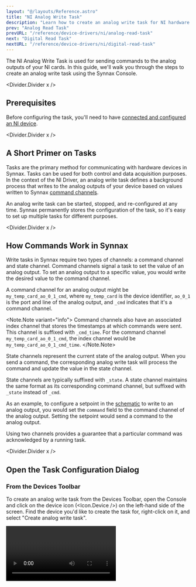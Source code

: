 ```yaml
---
layout: "@/layouts/Reference.astro"
title: "NI Analog Write Task"
description: "Learn how to create an analog write task for NI hardware."
prev: "Analog Read Task"
prevURL: "/reference/device-drivers/ni/analog-read-task"
next: "Digital Read Task"
nextURL: "/reference/device-drivers/ni/digital-read-task"
---
```



The NI Analog Write Task is used for sending commands to the analog outputs of your NI
cards. In this guide, we'll walk you through the steps to create an analog write task
using the Synnax Console.

<Divider.Divider x />

## Prerequisites

Before configuring the task, you'll need to have
[connected and configured an NI device](/reference/device-drivers/ni/configure-device).

<Divider.Divider x />

## A Short Primer on Tasks

Tasks are the primary method for communicating with hardware devices in Synnax. Tasks
can be used for both control and data acquisition purposes. In the context of the NI
Driver, an analog write task defines a background process that writes to the analog
outputs of your device based on values written to Synnax
[command channels](#how-commands-work-in-synnax).

An analog write task can be started, stopped, and re-configured at any time. Synnax
permanently stores the configuration of the task, so it's easy to set up multiple tasks
for different purposes.

<Divider.Divider x />

## How Commands Work in Synnax

Write tasks in Synnax require two types of channels: a command channel and state
channel. Command channels signal a task to set the value of an analog output. To set an
analog output to a specific value, you would write the desired value to the command
channel.

A command channel for an analog output might be `my_temp_card_ao_0_1_cmd`, where
`my_temp_card` is the device identifier, `ao_0_1` is the port and line of the analog
output, and `_cmd` indicates that it's a command channel.

<Note.Note variant="info">
  Command channels also have an associated index channel that stores the timestamps at
  which commands were sent. This channel is suffixed with `_cmd_time`. For the command
  channel `my_temp_card_ao_0_1_cmd`, the index channel would be
  `my_temp_card_ao_0_1_cmd_time`.
</Note.Note>

State channels represent the current state of the analog output. When you send a
command, the corresponding analog write task will process the command and update the
value in the state channel.

State channels are typically suffixed with `_state`. A state channel maintains the same
format as its corresponding command channel, but suffixed with `_state` instead of
`_cmd`.

As an example, to configure a setpoint in the [schematic](/reference/console/schematics)
to write to an analog output, you would set the `command` field to the command channel
of the analog output. Setting the setpoint would send a command to the analog output.

Using two channels provides a guarantee that a particular command was acknowledged by a
running task.

<Divider.Divider x />

## Open the Task Configuration Dialog

### From the Devices Toolbar

To create an analog write task from the Devices Toolbar, open the Console and click on
the device icon (<Icon.Device />) on the left-hand side of the screen. Find the device
you'd like to create the task for, right-click on it, and select "Create analog write
task".

<Video client:only="react" id="device-drivers/ni/analog-write-task/create-device" />

### From the Command Palette

To create an analog write task from the command palette, open the Console and click on
the Search and Command Palette at the top. You can also open this palette with
`Ctrl+Shift+P` on Windows and `Cmd+Shift+P` on macOS.

In command mode (enabled when the first character in the input is ">"), type "NI".
You'll see an option called "Create an NI Analog Write Task". Select this option to open
the analog write task configuration dialog.

<Video client:only="react" id="device-drivers/ni/analog-write-task/create-palette" />

### From The Layout Selector

To create an analog write task from the layout selector, click on the add icon
(<Icon.Add />) in the top-right corner and select "NI Analog Write Task".

<Video client:only="react" id="device-drivers/ni/analog-write-task/create-layout" />

<Divider.Divider x />

## Configure the Task

### <StepText level="h3" step={1}>Select your NI Device</StepText>

The first step is to select the NI device you'd like to write to the outputs of. Use the
dropdown menu in the top-left corner to do so.

<Video client:only="react" id="device-drivers/ni/analog-write-task/select-device" />

### <StepText level="h3" step={2}>Add Channels to the Task</StepText>

Next, you'll need to add the channels you'd like to write to. Click the add icon
(<Icon.Add />) in the channels section. Once you have a channel, you can select the
channel type, scaling, and other details in the form on the right.

<Video client:only="react" id="device-drivers/ni/analog-write-task/add-channel" />

### <StepText level="h3" step={3}>Configure the State Update Rate</StepText>

The state update rate determines how often the state channels in the task are updated.
Set the rate higher in scenarios that require quick response times.

<div style={{ display: "flex", justifyContent: "center" }}>
  <Image
    client:only="react"
    id="device-drivers/ni/analog-write-task/state-rate"
    style={{ width: "50%", minWidth: 200 }}
  />
</div>

<Divider.Divider x />

## Start the Task

Once you've added all of the channels you need and have configured sampling rates, hit
the "Configure" button. If there are no errors, Synnax will acknowledge the configured
task and enable the Play (<Icon.Play />) button in the dialog. Click this button to
start the task.

<Video client:only="react" id="device-drivers/ni/analog-write-task/start" />

<Note.Note variant="info">
  Starting and stopping a task does not re-apply the task configuration. If you've made
  changes to the configuration, you'll need to re-configure the task by hitting the
  "Configure" button.
</Note.Note>

